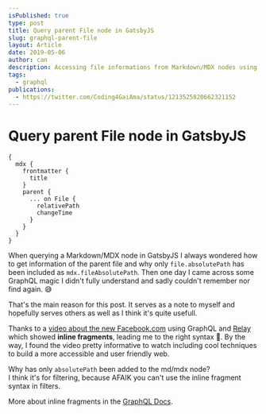 ```yaml
---
isPublished: true
type: post
title: Query parent File node in GatsbyJS
slug: graphql-parent-file
layout: Article
date: 2019-05-06
author: can
description: Accessing file informations from Markdown/MDX nodes using GraphQL's inline fragments
tags:
  - graphql
publications:
  - https://twitter.com/Coding4GaiAma/status/1213525820662321152
---
```


# Query parent File node in GatsbyJS

```graphql{7-10}
{
  mdx {
    frontmatter {
      title
    }
    parent {
      ... on File {
        relativePath
        changeTime
      }
    }
  }
}
```

When querying a Markdown/MDX node in GatsbyJS I always wondered how to get information of the parent file and why only `file.absolutePath` has been included as `mdx.fileAbsolutePath`. Then one day I came across some GraphQL magic I didn't fully understand and sadly couldn't remember nor find again. 😅

That's the main reason for this post. It serves as a note to myself and hopefully serves others as well as I think it's quite usefull.

Thanks to a [video about the new Facebook.com](https://developers.facebook.com/videos/2019/building-the-new-facebookcom-with-react-graphql-and-relay/) using GraphQL and [Relay](https://facebook.github.io/relay/) which showed **inline fragments**, leading me to the right syntax 🙏. By the way, I found the video pretty informative to watch including cool techniques to build a more accessible and user friendly web.

Why has only `absolutePath` been added to the md/mdx node?  
I think it's for filtering, because AFAIK you can't use the inline fragment syntax in filters.

More about inline fragments in the [GraphQL Docs](https://graphql.org/learn/queries/#inline-fragments).
